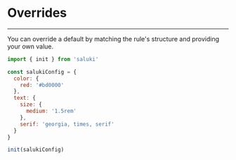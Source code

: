 # Overrides

---

You can override a default by matching the rule's structure and providing your own value.

```js
import { init } from 'saluki'

const salukiConfig = {
  color: {
    red: '#bd0000'
  },
  text: {
    size: {
      medium: '1.5rem'
    },
    serif: 'georgia, times, serif'
  }
}

init(salukiConfig)
```
